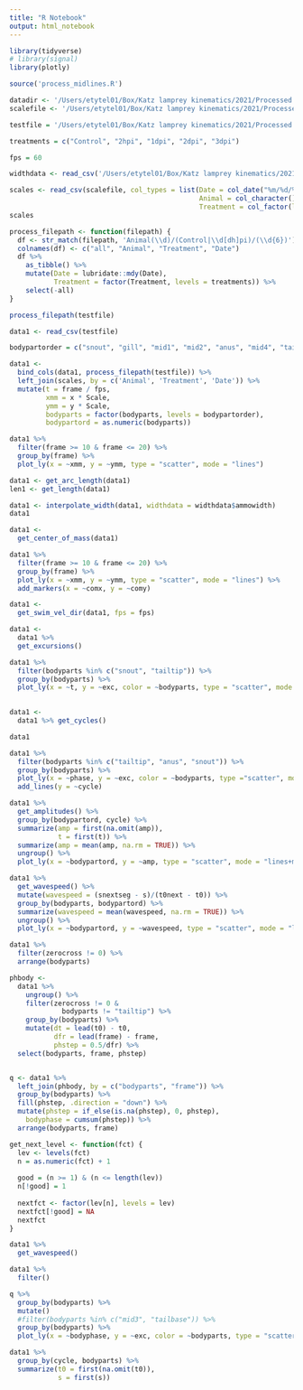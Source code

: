 ```yaml
---
title: "R Notebook"
output: html_notebook
---
```


```r
library(tidyverse)
# library(signal)
library(plotly)
```

```r
source('process_midlines.R')
```

```r
datadir <- '/Users/etytel01/Box/Katz lamprey kinematics/2021/Processed Data'
scalefile <- '/Users/etytel01/Box/Katz lamprey kinematics/2021/Processed Data/scales.csv'
```

```r
testfile = '/Users/etytel01/Box/Katz lamprey kinematics/2021/Processed Data/Exp_062921/Exp_062921/Animal1/2dpi/063021_A1V08_04DLC_resnet50_LesionsOct13shuffle1_1030000.csv'
```

```r
treatments = c("Control", "2hpi", "1dpi", "2dpi", "3dpi")
```

```r
fps = 60
```

```r
widthdata <- read_csv('/Users/etytel01/Box/Katz lamprey kinematics/2021/fishwidth.csv')
```

```r
scales <- read_csv(scalefile, col_types = list(Date = col_date("%m/%d/%y"),
                                               Animal = col_character(),
                                               Treatment = col_factor(levels = treatments)))
scales
```

```r
process_filepath <- function(filepath) {
  df <- str_match(filepath, 'Animal(\\d)/(Control|\\d[dh]pi)/(\\d{6})')
  colnames(df) <- c("all", "Animal", "Treatment", "Date")
  df %>%
    as_tibble() %>%
    mutate(Date = lubridate::mdy(Date),
           Treatment = factor(Treatment, levels = treatments)) %>%
    select(-all)
}
```

```r
process_filepath(testfile)
```

```r
data1 <- read_csv(testfile)
```
```r
bodypartorder = c("snout", "gill", "mid1", "mid2", "anus", "mid4", "tailbase", "tailtip")
```

```r
data1 <-
  bind_cols(data1, process_filepath(testfile)) %>%
  left_join(scales, by = c('Animal', 'Treatment', 'Date')) %>%
  mutate(t = frame / fps,
         xmm = x * Scale,
         ymm = y * Scale,
         bodyparts = factor(bodyparts, levels = bodypartorder),
         bodypartord = as.numeric(bodyparts))

```

```r
data1 %>%
  filter(frame >= 10 & frame <= 20) %>%
  group_by(frame) %>%
  plot_ly(x = ~xmm, y = ~ymm, type = "scatter", mode = "lines")
```

```r
data1 <- get_arc_length(data1)
len1 <- get_length(data1)
```

```r
data1 <- interpolate_width(data1, widthdata = widthdata$ammowidth)
data1
```

```r
data1 <-
  get_center_of_mass(data1)

data1 %>%
  filter(frame >= 10 & frame <= 20) %>%
  group_by(frame) %>%
  plot_ly(x = ~xmm, y = ~ymm, type = "scatter", mode = "lines") %>%
  add_markers(x = ~comx, y = ~comy)
```

```r
data1 <-
  get_swim_vel_dir(data1, fps = fps)
```

```r
data1 <-
  data1 %>%
  get_excursions()
```


```r
data1 %>%
  filter(bodyparts %in% c("snout", "tailtip")) %>%
  group_by(bodyparts) %>%
  plot_ly(x = ~t, y = ~exc, color = ~bodyparts, type = "scatter", mode = "lines")
  
```

```r
data1 <- 
  data1 %>% get_cycles()
```

```r
data1
```

```r
data1 %>%
  filter(bodyparts %in% c("tailtip", "anus", "snout")) %>%
  group_by(bodyparts) %>%
  plot_ly(x = ~phase, y = ~exc, color = ~bodyparts, type ="scatter", mode = "lines") %>%
  add_lines(y = ~cycle)
```

```r
data1 %>%
  get_amplitudes() %>%
  group_by(bodypartord, cycle) %>%
  summarize(amp = first(na.omit(amp)),
            t = first(t)) %>%
  summarize(amp = mean(amp, na.rm = TRUE)) %>%
  ungroup() %>%
  plot_ly(x = ~bodypartord, y = ~amp, type = "scatter", mode = "lines+markers")
```

```r
data1 %>%
  get_wavespeed() %>%
  mutate(wavespeed = (snextseg - s)/(t0next - t0)) %>%
  group_by(bodyparts, bodypartord) %>%
  summarize(wavespeed = mean(wavespeed, na.rm = TRUE)) %>%
  ungroup() %>%
  plot_ly(x = ~bodypartord, y = ~wavespeed, type = "scatter", mode = "lines+markers")
```

```r
data1 %>%
  filter(zerocross != 0) %>%
  arrange(bodyparts)
```

```r
phbody <-
  data1 %>%
    ungroup() %>%
    filter(zerocross != 0 &
             bodyparts != "tailtip") %>%
    group_by(bodyparts) %>%
    mutate(dt = lead(t0) - t0,
           dfr = lead(frame) - frame,
           phstep = 0.5/dfr) %>%
  select(bodyparts, frame, phstep)


q <- data1 %>%
  left_join(phbody, by = c("bodyparts", "frame")) %>%
  group_by(bodyparts) %>%
  fill(phstep, .direction = "down") %>%
  mutate(phstep = if_else(is.na(phstep), 0, phstep),
    bodyphase = cumsum(phstep)) %>%
  arrange(bodyparts, frame)
```

```r
get_next_level <- function(fct) {
  lev <- levels(fct)
  n = as.numeric(fct) + 1
  
  good = (n >= 1) & (n <= length(lev))
  n[!good] = 1
  
  nextfct <- factor(lev[n], levels = lev)
  nextfct[!good] = NA
  nextfct
}
```


```r
data1 %>%
  get_wavespeed()
```

```r
data1 %>%
  filter()
```

```r
q %>%
  group_by(bodyparts) %>%
  mutate()
  #filter(bodyparts %in% c("mid3", "tailbase")) %>%
  group_by(bodyparts) %>%
  plot_ly(x = ~bodyphase, y = ~exc, color = ~bodyparts, type = "scatter", mode = "lines")
```

```r
data1 %>%
  group_by(cycle, bodyparts) %>%
  summarize(t0 = first(na.omit(t0)),
            s = first(s))
```

